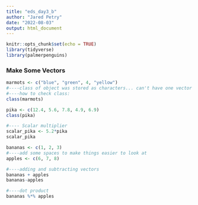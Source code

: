 ```yaml
---
title: "eds_day3_b"
author: "Jared Petry"
date: "2022-08-03"
output: html_document
---
```


```r
knitr::opts_chunk$set(echo = TRUE)
library(tidyverse)
library(palmerpenguins)
```

### Make Some Vectors
```r
marmots <- c("blue", "green", 4, "yellow")
#----class of object was stored as characters... can't have one vector with different classes within
#----how to check class: 
class(marmots)
```

```r
pika <- c(12.4, 5.6, 7.8, 4.9, 6.9)
class(pika)

#---- Scalar multiplier 
scalar_pika <- 5.2*pika
scalar_pika
```

```r
bananas <- c(1, 2, 3)
#----add some spaces to make things easier to look at
apples <- c(6, 7, 8)

#----adding and subtracting vectors
bananas + apples 
bananas-apples

#----dot product
bananas %*% apples 
```

